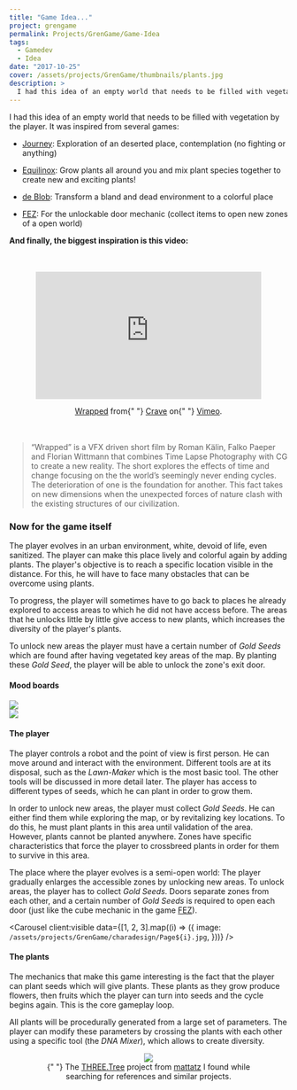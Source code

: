 ```yaml
---
title: "Game Idea..."
project: grengame
permalink: Projects/GrenGame/Game-Idea
tags:
  - Gamedev
  - Idea
date: "2017-10-25"
cover: /assets/projects/GrenGame/thumbnails/plants.jpg
description: >
  I had this idea of an empty world that needs to be filled with vegetation by the player
---
```



I had this idea of an empty world that needs to be filled with vegetation by the player. It was inspired from several games:

- [Journey](https://store.steampowered.com/app/638230/Journey/): Exploration of an deserted place, contemplation (no fighting or anything)

- [Equilinox](https://store.steampowered.com/app/853550/Equilinox/): Grow plants all around you and mix plant species together to create new and exciting plants!

- [de Blob](https://store.steampowered.com/app/532320/de_Blob/): Transform a bland and dead environment to a colorful place

- [FEZ](https://store.steampowered.com/app/224760/FEZ/): For the unlockable door mechanic (collect items to open new zones of a open world)

**And finally, the biggest inspiration is this video:**

<div style="text-align: center; margin: 3rem">
  <iframe
    src="https://player.vimeo.com/video/161599224"
    width="100%"
    style="aspect-ratio: 16 / 9;"
    frameborder="0"
    allow="autoplay; fullscreen; picture-in-picture"
    allowfullscreen
  ></iframe>
  <p>
    <a href="https://vimeo.com/161599224">Wrapped</a> from{" "}
    <a href="https://vimeo.com/cravedirectors">Crave</a> on{" "}
    <a href="https://vimeo.com">Vimeo</a>.
  </p>
</div>

> “Wrapped” is a VFX driven short film by Roman Kälin, Falko Paeper and Florian Wittmann that combines Time Lapse Photography with CG to create a new reality. The short explores the effects of time and change focusing on the the world’s seemingly never ending cycles. The deterioration of one is the foundation for another. This fact takes on new dimensions when the unexpected forces of nature clash with the existing structures of our civilization.

### Now for the game itself

The player evolves in an urban environment, white, devoid of life, even sanitized. The player can make this place lively and colorful again by adding plants. The player's objective is to reach a specific location visible in the distance. For this, he will have to face many obstacles that can be overcome using plants.

To progress, the player will sometimes have to go back to places he already explored to access areas to which he did not have access before. The areas that he unlocks little by little give access to new plants, which increases the diversity of the player's plants.

To unlock new areas the player must have a certain number of _Gold Seeds_ which are found after having vegetated key areas of the map. By planting these _Gold Seed_, the player will be able to unlock the zone's exit door.

#### Mood boards

<div class="flex gap-2 w-full flex-row">
  <div class="">
  <img
    src="/assets/projects/GrenGame/moodboards/before.png"
  />

  </div>
  <div class="">
  <img
    src="/assets/projects/GrenGame/moodboards/after.png"
  />
  </div>
</div>

#### The player

The player controls a robot and the point of view is first person. He can move around and interact with the environment. Different tools are at its disposal, such as the _Lawn-Maker_ which is the most basic tool. The other tools will be discussed in more detail later.
The player has access to different types of seeds, which he can plant in order to grow them.

In order to unlock new areas, the player must collect _Gold Seeds_. He can either find them while exploring the map, or by revitalizing key locations. To do this, he must plant plants in this area until validation of the area. However, plants cannot be planted anywhere. Zones have specific characteristics that force the player to crossbreed plants in order for them to survive in this area.

The place where the player evolves is a semi-open world: The player gradually enlarges the accessible zones by unlocking new areas. To unlock areas, the player has to collect _Gold Seeds_. Doors separate zones from each other, and a certain number of _Gold Seeds_ is required to open each door (just like the cube mechanic in the game [FEZ](https://store.steampowered.com/app/224760/FEZ/)).

<Carousel
  client:visible
  data={[1, 2, 3].map((i) => ({
    image: `/assets/projects/GrenGame/charadesign/Page${i}.jpg`,
  }))}
/>

#### The plants

The mechanics that make this game interesting is the fact that the player can plant seeds which will give plants. These plants as they grow produce flowers, then fruits which the player can turn into seeds and the cycle begins again. This is the core gameplay loop.

All plants will be procedurally generated from a large set of parameters. The player can modify these parameters by crossing the plants with each other using a specific tool (the _DNA Mixer_), which allows to create diversity.

<div style="text-align: center">
  <figure>
    <img
      src="https://raw.githubusercontent.com/mattatz/THREE.Tree/master/Captures/grow.gif"
      style="margin: auto;"
    />
    <figcaption>
      {" "}
      The
      <a href="https://github.com/mattatz/THREE.Tree">THREE.Tree</a> project
      from <a href="https://github.com/mattatz">mattatz</a> I found while
      searching for references and similar projects.
    </figcaption>
  </figure>
</div>
